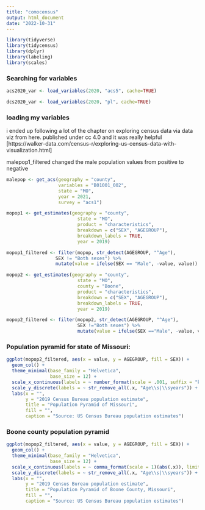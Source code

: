 ```yaml
---
title: "comocensus"
output: html_document
date: "2022-10-31"
---
```


```r
library(tidyverse) 
library(tidycensus)
library(dplyr)
library(labeling)
library(scales)
```

### Searching for variables

```r
acs2020_var <- load_variables(2020, "acs5", cache=TRUE)

dcs2020_var <- load_variables(2020, "pl", cache=TRUE)
```

### loading my variables 

i ended up following a lot of the chapter on exploring census data via data viz from here. published under cc 4.0 and it was really helpful [https://walker-data.com/census-r/exploring-us-census-data-with-visualization.html]

malepop1_filtered changed the male population values from positive to negative 

```r
malepop <- get_acs(geography = "county",
                   variables = "B01001_002",
                   state = "MO",
                   year = 2021,
                   survey = "acs1")

mopop1 <- get_estimates(geography = "county",
                          state = "MO",
                          product = "characteristics",
                          breakdown = c("SEX", "AGEGROUP"),
                          breakdown_labels = TRUE,
                          year = 2019)

mopop1_filtered <- filter(mopop, str_detect(AGEGROUP, "^Age"), 
                  SEX != "Both sexes") %>%
                  mutate(value = ifelse(SEX == "Male", -value, value))

mopop2 <- get_estimates(geography = "county",
                          state = "MO",
                          county = "Boone",
                          product = "characteristics",
                          breakdown = c("SEX", "AGEGROUP"),
                          breakdown_labels = TRUE,
                          year = 2019)

mopop2_filtered <- filter(mopop2, str_detect(AGEGROUP, "^Age"),
                          SEX !="Both sexes") %>% 
                          mutate(value = ifelse(SEX =="Male", -value, value))

```

### Population pyramid for state of Missouri: 

```r
ggplot(mopop2_filtered, aes(x = value, y = AGEGROUP, fill = SEX)) + 
  geom_col() + 
  theme_minimal(base_family = "Helvetica", 
                base_size = 12) + 
  scale_x_continuous(labels = ~ number_format(scale = .001, suffix = "k")(abs(.x)), limits = 140000 * c(-1,1)) + 
  scale_y_discrete(labels = ~ str_remove_all(.x, "Age\\s|\\syears")) + 
  labs(x = "", 
       y = "2019 Census Bureau population estimate", 
       title = "Population Pyramid of Missouri", 
       fill = "", 
       caption = "Source: US Census Bureau population estimates")
```
### Boone county population pyramid
```r
ggplot(mopop2_filtered, aes(x = value, y = AGEGROUP, fill = SEX)) + 
  geom_col() + 
  theme_minimal(base_family = "Helvetica", 
                base_size = 12) + 
  scale_x_continuous(labels = ~ comma_format(scale = 1)(abs(.x)), limits = 20000 * c(-1,1)) + 
  scale_y_discrete(labels = ~ str_remove_all(.x, "Age\\s|\\syears")) + 
  labs(x = "", 
       y = "2019 Census Bureau population estimate", 
       title = "Population Pyramid of Boone County, Missouri", 
       fill = "", 
       caption = "Source: US Census Bureau population estimates")
```

